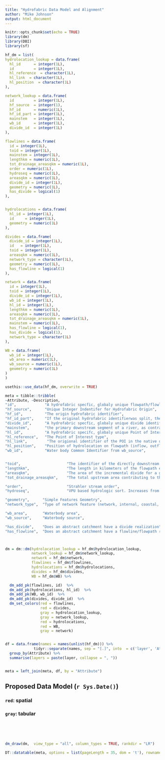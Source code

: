 ```yaml
---
title: "Hydrofabric Data Model and Alignment"
author: "Mike Johnson"
output: html_document
---
```


```r
knitr::opts_chunk$set(echo = TRUE)
library(dm)
library(DBI)
library(sf)
```

```r
hf_dm = list(
hydrolocation_lookup = data.frame(
  hl_id      = integer(1L),
  id         = integer(1L),
  hl_reference  = character(1L),
  hl_link  = character(1L),
  hl_position  = character(1L)
),

network_lookup = data.frame(
  id         = integer(1L),
  hf_source  = integer(1),
  hf_id      = numeric(1L),
  hf_id_part = integer(1L),
  mainstem   = integer(1L),
  wb_id      = integer(1L),
  divide_id  = integer(1L)
),

flowlines = data.frame(
  id = integer(1L),
  toid = integer(1L),
  mainstem = integer(1L),
  lengthkm = numeric(1L),
  tot_drainage_areasqkm = numeric(1L),
  order = numeric(1L),
  hydroseq = numeric(1L),
  areasqkm = numeric(1L),
  divide_id = integer(1L),
  geometry = numeric(1L),
  has_divide = logical(1)
),


hydrolocations = data.frame(
  hl_id = integer(1L),
  id     = integer(1L),
  geometry = numeric(1L)
),

divides = data.frame(
  divide_id = integer(1L),
  id   = integer(1L),
  toid = integer(1L),
  areasqkm = numeric(1L),
  network_type = character(1L),
  geometry = numeric(1L),
  has_flowline = logical(1)
),

network = data.frame(
  id = integer(1L),
  toid = integer(1L),
  divide_id = integer(1L),
  wb_id = integer(1L),
  hl_id = integer(1L),
  lengthkm = numeric(1L),
  areasqkm = numeric(1L),
  tot_drainage_areasqkm = numeric(1L),
  mainstem = numeric(1L),
  has_flowline = logical(1),
  has_divide = logical(1),
  network_type = character(1L)
),

WB = data.frame(
  wb_id = integer(1L),
  wb_area = numeric(1L),
  wb_source = numeric(1L),
  geometry = numeric(1L)
)
)

usethis::use_data(hf_dm, overwrite = TRUE)

meta = tibble::tribble(
~Attribute, ~Description,
"id",             "A hydrofabric specfic, globaly unique flowpath/flowline identifier",
"hf_source",      "Unique Integer Indentifer for Hydrofabric Origin",
"hf_id",          "The origin hydrofabric identifier",
"hf_id_part",     "If the original hydrofabric identifierwas split, the subpart. Parts increase from outlet to inlet",
"divide_id",      "A hydrofabric specfic, globaly unique divide identifier",
"mainstem",       "the primary downstream segment of a river, as contrasted to its tributaries",
"hl_id",          "A hydrofabric specifc, globaly unique Point of Interest identifier",
"hl_reference",   "The Point of Interest type",
"hl_link",         "The origional identifier of the POI in the native dataset. Ideally a URI",
"hl_position",    "Position of hydrolocation on flowpath (inflow, outflow, along)",
"wb_id",          "Water body Common Identifier from wb_source",


"toid",                     "The identifier of the directly downstream flowpath/flowline",
"lengthkm",                 "The length in kilometers of the flowpath element",
"areasqkm",                 "The area of the incremental divide for a given flowpath/flowline",
"tot_drainage_areasqkm",    "The total upstream area contributing to the flowpath/flowline",

"order",                    "Strahler stream order",
"hydroseq",                 "VPU based hydrologic sort. Increases from downstream to upstream",

"geometry",      "Simple Features Geometry",
"network_type",  "Type of network feature (network, internal, coastal, connector), previously was divide_type",

"wb_area",       "Waterbody area",
"wb_source",     "Waterbody source",

"has_divide",    "Does an abstract catchment have a divide realization",
"has_flowline",  "Does an abstract catchment have a flowline/flowpath realization")



dm = dm::dm(hydrolocation_lookup = hf_dm$hydrolocation_lookup,
            network_lookup = hf_dm$network_lookup,
            network = hf_dm$network,
            flowlines = hf_dm$flowlines,
            hydrolocations = hf_dm$hydrolocations,
            divides = hf_dm$divides,
            WB = hf_dm$WB) %>% 

  dm_add_pk(flowlines, id)  %>% 
  dm_add_pk(hydrolocations, hl_id)  %>% 
  dm_add_pk(WB, wb_id)  %>% 
  dm_add_pk(divides, divide_id)  %>% 
  dm_set_colors(red = flowlines, 
                red = divides,
                gray = hydrolocation_lookup, 
                gray = network_lookup, 
                red = hydrolocations,
                red = WB, 
                gray = network)


df = data.frame(names = names(unlist(hf_dm))) %>% 
             tidyr::separate(names, sep = "[.]", into  = c('layer', 'Attribute')) %>% 
  group_by(Attribute) %>% 
  summarise(layers = paste(layer, collapse = ", "))


meta = left_join(meta, df, by = "Attribute")

```


## Proposed Data Model (`r Sys.Date()`)

### `red`: spatial
### `gray`: tabular

<br><br><br>

```r
dm_draw(dm,  view_type = "all", column_types = TRUE, rankdir = "LR")
```

```r
DT::datatable(meta, options = list(pageLength = 35, dom = 't'), rownames = FALSE)
```